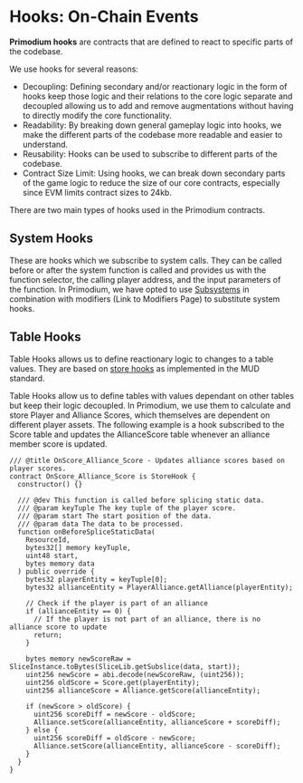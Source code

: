 # Hooks: On-Chain Events

**Primodium hooks** are contracts that are defined to react to specific parts of the codebase.

We use hooks for several reasons:

- Decoupling: Defining secondary and/or reactionary logic in the form of hooks keep those logic and their relations to the core logic separate and decoupled allowing us to add and remove augmentations without having to directly modify the core functionality.
- Readability: By breaking down general gameplay logic into hooks, we make the different parts of the codebase more readable and easier to understand.
- Reusability: Hooks can be used to subscribe to different parts of the codebase.
- Contract Size Limit: Using hooks, we can break down secondary parts of the game logic to reduce the size of our core contracts, especially since EVM limits contract sizes to 24kb.

There are two main types of hooks used in the Primodium contracts.

## System Hooks

These are hooks which we subscribe to system calls. They can be called before or after the system function is called and provides us with the function selector, the calling player address, and the input parameters of the function. In Primodium, we have opted to use [Subsystems](./subsystems.mdx) in combination with modifiers (Link to Modifiers Page) to substitute system hooks.

## Table Hooks

Table Hooks allows us to define reactionary logic to changes to a table values. They are based on [store hooks](https://mud.dev/store/store-hooks) as implemented in the MUD standard.

Table Hooks allow us to define tables with values dependant on other tables but keep their logic decoupled. In Primodium, we use them to calculate and store Player and Alliance Scores, which themselves are dependent on different player assets. The following example is a hook subscribed to the Score table and updates the AllianceScore table whenever an alliance member score is updated.

```solidity filename="/packages/contracts/src/hooks/storeHooks/OnScore_Alliance_Score.sol" copy showLineNumbers
/// @title OnScore_Alliance_Score - Updates alliance scores based on player scores.
contract OnScore_Alliance_Score is StoreHook {
  constructor() {}

  /// @dev This function is called before splicing static data.
  /// @param keyTuple The key tuple of the player score.
  /// @param start The start position of the data.
  /// @param data The data to be processed.
  function onBeforeSpliceStaticData(
    ResourceId,
    bytes32[] memory keyTuple,
    uint48 start,
    bytes memory data
  ) public override {
    bytes32 playerEntity = keyTuple[0];
    bytes32 allianceEntity = PlayerAlliance.getAlliance(playerEntity);

    // Check if the player is part of an alliance
    if (allianceEntity == 0) {
      // If the player is not part of an alliance, there is no alliance score to update
      return;
    }

    bytes memory newScoreRaw = SliceInstance.toBytes(SliceLib.getSubslice(data, start));
    uint256 newScore = abi.decode(newScoreRaw, (uint256));
    uint256 oldScore = Score.get(playerEntity);
    uint256 allianceScore = Alliance.getScore(allianceEntity);

    if (newScore > oldScore) {
      uint256 scoreDiff = newScore - oldScore;
      Alliance.setScore(allianceEntity, allianceScore + scoreDiff);
    } else {
      uint256 scoreDiff = oldScore - newScore;
      Alliance.setScore(allianceEntity, allianceScore - scoreDiff);
    }
  }
}
```
